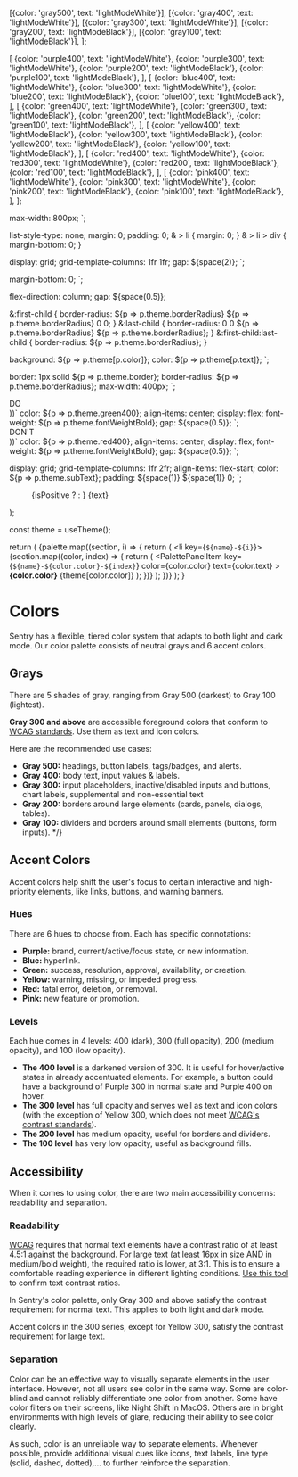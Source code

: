 


  [{color: 'gray500', text: 'lightModeWhite'}],
  [{color: 'gray400', text: 'lightModeWhite'}],
  [{color: 'gray300', text: 'lightModeWhite'}],
  [{color: 'gray200', text: 'lightModeBlack'}],
  [{color: 'gray100', text: 'lightModeBlack'}],
];

  [
    {color: 'purple400', text: 'lightModeWhite'},
    {color: 'purple300', text: 'lightModeWhite'},
    {color: 'purple200', text: 'lightModeBlack'},
    {color: 'purple100', text: 'lightModeBlack'},
  ],
  [
    {color: 'blue400', text: 'lightModeWhite'},
    {color: 'blue300', text: 'lightModeWhite'},
    {color: 'blue200', text: 'lightModeBlack'},
    {color: 'blue100', text: 'lightModeBlack'},
  ],
  [
    {color: 'green400', text: 'lightModeWhite'},
    {color: 'green300', text: 'lightModeBlack'},
    {color: 'green200', text: 'lightModeBlack'},
    {color: 'green100', text: 'lightModeBlack'},
  ],
  [
    {color: 'yellow400', text: 'lightModeBlack'},
    {color: 'yellow300', text: 'lightModeBlack'},
    {color: 'yellow200', text: 'lightModeBlack'},
    {color: 'yellow100', text: 'lightModeBlack'},
  ],
  [
    {color: 'red400', text: 'lightModeWhite'},
    {color: 'red300', text: 'lightModeWhite'},
    {color: 'red200', text: 'lightModeBlack'},
    {color: 'red100', text: 'lightModeBlack'},
  ],
  [
    {color: 'pink400', text: 'lightModeWhite'},
    {color: 'pink300', text: 'lightModeWhite'},
    {color: 'pink200', text: 'lightModeBlack'},
    {color: 'pink100', text: 'lightModeBlack'},
  ],
];

  max-width: 800px;
`;

  list-style-type: none;
  margin: 0;
  padding: 0;
  & > li {
    margin: 0;
  }
  & > li > div {
    margin-bottom: 0;
  }

  display: grid;
  grid-template-columns: 1fr 1fr;
  gap: ${space(2)};
`;

  margin-bottom: 0;
`;

  flex-direction: column;
  gap: ${space(0.5)};

  &:first-child {
    border-radius: ${p => p.theme.borderRadius} ${p => p.theme.borderRadius} 0 0;
  }
  &:last-child {
    border-radius: 0 0 ${p => p.theme.borderRadius} ${p => p.theme.borderRadius};
  }
  &:first-child:last-child {
    border-radius: ${p => p.theme.borderRadius};
  }

  background: ${p => p.theme[p.color]};
  color: ${p => p.theme[p.text]};
`;

  border: 1px solid ${p => p.theme.border};
  border-radius: ${p => p.theme.borderRadius};
  max-width: 400px;
`;

  <div className={className}>
    <IconCheckmark />
    DO
  </div>
))`
  color: ${p => p.theme.green400};
  align-items: center;
  display: flex;
  font-weight: ${p => p.theme.fontWeightBold};
  gap: ${space(0.5)};
`;

  <div className={className}>
    <IconClose color="red400" />
    DON'T
  </div>
))`
  color: ${p => p.theme.red400};
  align-items: center;
  display: flex;
  font-weight: ${p => p.theme.fontWeightBold};
  gap: ${space(0.5)};
`;

  display: grid;
  grid-template-columns: 1fr 2fr;
  align-items: flex-start;
  color: ${p => p.theme.subText};
  padding: ${space(1)} ${space(1)} 0;
`;

  <figure>
    <ExampleImg src={imgSrc} />
      <ExampleCardGrid>
        {isPositive ? <PositiveLabel /> : <NegativeLabel />}
        <span>{text}</span>
      </ExampleCardGrid>
    </figure>
);

  const theme = useTheme();

  return (
    <SideBySideList>
      {palette.map((section, i) => {
        return (
          <li key={`${name}-${i}`}>
            <PalettePanel typeof="ul">
              {section.map((color, index) => {
                return (
                  <PalettePanelItem
                    key={`${name}-${color.color}-${index}`}
                    color={color.color}
                    text={color.text}
                  >
                    <strong>{color.color}</strong>
                    {theme[color.color]}
                  </PalettePanelItem>
                );
              })}
            </PalettePanel>
          </li>
        );
      })}
    </SideBySideList>
  );
}

# Colors

Sentry has a flexible, tiered color system that adapts to both light and dark mode. Our color palette consists of neutral grays and 6 accent colors.

## Grays

There are 5 shades of gray, ranging from Gray 500 (darkest) to Gray 100 (lightest).

**Gray 300 and above** are accessible foreground colors that conform to [WCAG standards](https://www.w3.org/WAI/WCAG21/Understanding/contrast-minimum.html). Use them as text and icon colors.

Here are the recommended use cases:

- **Gray 500:** headings, button labels, tags/badges, and alerts.
- **Gray 400:** body text, input values & labels.
- **Gray 300:** input placeholders, inactive/disabled inputs and buttons, chart labels, supplemental and non-essential text
- **Gray 200:** borders around large elements (cards, panels, dialogs, tables).
- **Gray 100:** dividers and borders around small elements (buttons, form inputs). */}

<ThemeToggle>
  <ColorPalette name="grays" palette={GRAY_PALETTES} />
</ThemeToggle>

## Accent Colors

Accent colors help shift the user's focus to certain interactive and high-priority elements, like links, buttons, and warning banners.

### Hues

There are 6 hues to choose from. Each has specific connotations:

- **Purple:** brand, current/active/focus state, or new information.
- **Blue:** hyperlink.
- **Green:** success, resolution, approval, availability, or creation.
- **Yellow:** warning, missing, or impeded progress.
- **Red:** fatal error, deletion, or removal.
- **Pink:** new feature or promotion.

### Levels

Each hue comes in 4 levels: 400 (dark), 300 (full opacity), 200 (medium opacity), and 100 (low opacity).

- **The 400 level** is a darkened version of 300. It is useful for hover/active states in already accentuated elements. For example, a button could have a background of Purple 300 in normal state and Purple 400 on hover.
- **The 300 level** has full opacity and serves well as text and icon colors (with the exception of Yellow 300, which does not meet [WCAG's contrast standards](https://www.w3.org/WAI/WCAG21/Understanding/contrast-minimum.html)).
- **The 200 level** has medium opacity, useful for borders and dividers.
- **The 100 level** has very low opacity, useful as background fills.

<ThemeToggle>
  <ColorPalette name="levels" palette={LEVELS_PALETTES} />
</ThemeToggle>

## Accessibility

When it comes to using color, there are two main accessibility concerns: readability and separation.

### Readability

[WCAG](https://www.w3.org/TR/WCAG21/) requires that normal text elements have a contrast ratio of at least 4.5:1 against the background. For large text (at least 16px in size AND in medium/bold weight), the required ratio is lower, at 3:1. This is to ensure a comfortable reading experience in different lighting conditions. [Use this tool](https://webaim.org/resources/contrastchecker/) to confirm text contrast ratios.

In Sentry's color palette, only Gray 300 and above satisfy the contrast requirement for normal text. This applies to both light and dark mode.

Accent colors in the 300 series, except for Yellow 300, satisfy the contrast requirement for large text.

<SideBySideList>
  <ExampleCard
    imgSrc={DoContrast}
    text="Use Gray 300 and above for normal text"
    isPositive
  />
  <ExampleCard
    imgSrc={DontContrast}
    text="Use Gray 100 or 200 for normal text, as they don't have the required the contrast levels"
  />
  <ExampleCard
    imgSrc={DoAccentColors}
    text="Use accent colors in the 300 series (except for Yellow 300) for large text, if needed"
    isPositive
  />
  <ExampleCard
    imgSrc={DontAccentColors}
    text="Use accent colors in the 100 or 200 series for any text"
  />
</SideBySideList>

### Separation

Color can be an effective way to visually separate elements in the user interface. However, not all users see color in the same way. Some are color-blind and cannot reliably differentiate one color from another. Some have color filters on their screens, like Night Shift in MacOS. Others are in bright environments with high levels of glare, reducing their ability to see color clearly.

As such, color is an unreliable way to separate elements. Whenever possible, provide additional visual cues like icons, text labels, line type (solid, dashed, dotted),… to further reinforce the separation.

<SideBySideList>
  <ExampleCard
    imgSrc={DoDifferentiation}
    text="Provide additional visual encoding (e.g. line type) besides color to differentiate elements"
    isPositive
  />
  <ExampleCard
    imgSrc={DontDifferentiation}
    text="Use color as the only way to differentiate elements"
  />
</SideBySideList>

